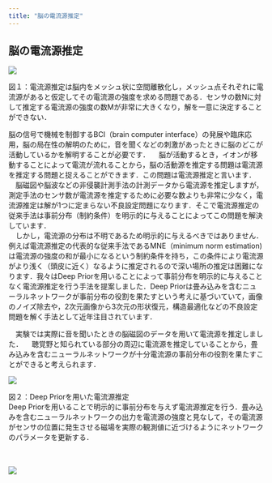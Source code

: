 ```yaml
---
title: "脳の電流源推定"
---
```

## 脳の電流源推定

<section className='wrapper'>
<div className='cont'>

<div className='hoge'>

![](../slide/no1.png '')

図１：電流源推定は脳内をメッシュ状に空間離散化し，メッシュ点それぞれに電流源があると仮定してその電流源の強度を求める問題である．センサの数Nに対して推定する電流源の強度の数Mが非常に大きくなり，解を一意に決定することができない．

</div>

<div className='hoge'>

   脳の信号で機械を制御するBCI（brain computer interface）の発展や臨床応用，脳の局在性の解明のために，音を聞くなどの刺激があったときに脳のどこが活動しているかを解明することが必要です．
　脳が活動するとき，イオンが移動することによって電流が流れることから，脳の活動源を推定する問題は電流源を推定する問題と捉えることができます．この問題は電流源推定と言います．<br />
　脳磁図や脳波などの非侵襲計測手法の計測データから電流源を推定しますが，測定手法のセンサ数が電流源を推定するために必要な数よりも非常に少なく，電流源推定は解が1つに定まらない不良設定問題になります．そこで電流源推定の従来手法は事前分布（制約条件）を明示的に与えることによってこの問題を解決しています．<br />
　しかし，電流源の分布は不明であるため明示的に与えるべきではありません．<br />例えば電流源推定の代表的な従来手法であるMNE（minimum norm estimation)は電流源の強度の和が最小になるという制約条件を持ち，この条件により電流源がより浅く（頭皮に近く）なるように推定されるので深い場所の推定は困難になります．我々はDeep Priorを用いることによって事前分布を明示的に与えることなく電流源推定を行う手法を提案しました．Deep Priorは畳み込みを含むニューラルネットワークが事前分布の役割を果たすという考えに基づいていて，画像のノイズ除去や，2次元画像から3次元の形状復元，構造最適化などの不良設定問題を解く手法として近年注目されています．

　実験では実際に音を聞いたときの脳磁図のデータを用いて電流源を推定しました．
　聴覚野と知られている部分の周辺に電流源を推定していることから，畳み込みを含むニューラルネットワークが十分電流源の事前分布の役割を果たすことができると考えられます．


</div>


</div>


<div className='content'>
<div className='hoge'>

![](../slide/no2.png '')

図２：Deep Priorを用いた電流源推定<br/>
Deep Priorを用いることで明示的に事前分布を与えず電流源推定を行う．畳み込みを含むニューラルネットワークの出力を電流源の強度と見なして，その電流源がセンサの位置に発生させる磁場を実際の観測値に近づけるようにネットワークのパラメータを更新する．
<br/><br/><br/>
</div>
<div className='hoge'>

![](../slide/no3.png '')

</div>

</div>
</section>